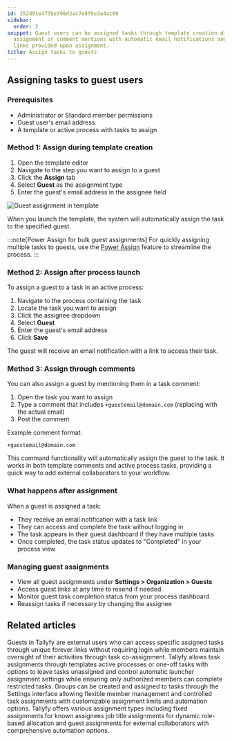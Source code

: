 ```yaml
---
id: 152d91e473be398d2ac7e8f6e3a4ac09
sidebar:
  order: 2
snippet: Guest users can be assigned tasks through template creation direct process
  assignment or comment mentions with automatic email notifications and task access
  links provided upon assignment.
title: Assign tasks to guests
---
```


## Assigning tasks to guest users

### Prerequisites
- Administrator or Standard member permissions
- Guest user's email address
- A template or active process with tasks to assign

### Method 1: Assign during template creation

1. Open the template editor
2. Navigate to the step you want to assign to a guest
3. Click the **Assign** tab
4. Select **Guest** as the assignment type
5. Enter the guest's email address in the assignee field

![Guest assignment in template](https://screenshots.tallyfy.com/tallyfy%2Fpro%2Fdesktop-light-add-guest-template.png)

When you launch the template, the system will automatically assign the task to the specified guest.

:::note[Power Assign for bulk guest assignments]
For quickly assigning multiple tasks to guests, use the [Power Assign](/products/pro/documenting/templates/how-can-power-tools-enhance-my-tallyfy-experience/) feature to streamline the process.
:::

### Method 2: Assign after process launch

To assign a guest to a task in an active process:

1. Navigate to the process containing the task
2. Locate the task you want to assign
3. Click the assignee dropdown
4. Select **Guest**
5. Enter the guest's email address
6. Click **Save**

The guest will receive an email notification with a link to access their task.

### Method 3: Assign through comments

You can also assign a guest by mentioning them in a task comment:

1. Open the task you want to assign
2. Type a comment that includes `+guestemail@domain.com` (replacing with the actual email)
3. Post the comment

Example comment format:
```
+guestemail@domain.com
```

This command functionality will automatically assign the guest to the task. It works in both template comments and active process tasks, providing a quick way to add external collaborators to your workflow.

### What happens after assignment

When a guest is assigned a task:
- They receive an email notification with a task link
- They can access and complete the task without logging in
- The task appears in their guest dashboard if they have multiple tasks
- Once completed, the task status updates to "Completed" in your process view

### Managing guest assignments

- View all guest assignments under **Settings > Organization > Guests**
- Access guest links at any time to resend if needed
- Monitor guest task completion status from your process dashboard
- Reassign tasks if necessary by changing the assignee


## Related articles
<CardGrid>
<LinkTitleCard header="<b>Documenting > Guests</b>" href="/products/pro/documenting/guests/" > Guests in Tallyfy are external users who can access specific assigned tasks through unique forever links without requiring login while members maintain oversight of their activities through task co-assignment. </LinkTitleCard>
<LinkTitleCard header="<b>Edit Task > Assign members or guests after launching</b>" href="/products/pro/tracking-and-tasks/tasks/edit-task/how-can-i-assign-members-to-tasks-in-tallyfy/" > Tallyfy allows task assignments through templates active processes or one-off tasks with options to leave tasks unassigned and control automatic launcher assignment settings while ensuring only authorized members can complete restricted tasks. </LinkTitleCard>
<LinkTitleCard header="<b>Groups > Create and assign groups</b>" href="/products/pro/documenting/groups/how-to-manage-groups-and-assign-tasks-in-tallyfy/" > Groups can be created and assigned to tasks through the Settings interface allowing flexible member management and controlled task assignments with customizable assignment limits and automation options. </LinkTitleCard>
<LinkTitleCard header="<b>Edit Templates > Understanding assignment types</b>" href="/products/pro/documenting/templates/edit-templates/understanding-assignment-types/" > Tallyfy offers various assignment types including fixed assignments for known assignees job title assignments for dynamic role-based allocation and guest assignments for external collaborators with comprehensive automation options. </LinkTitleCard>
</CardGrid>